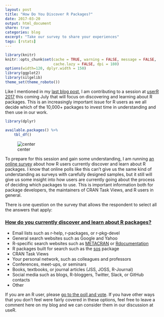 ```yaml
---
layout: post
title: "How Do You Discover R Packages?"
date: 2017-03-20
output: html_document
share: true
categories: blog
excerpt: "Take our survey to share your experiences"
tags: [rstats]
---
```


```r
library(knitr)
knitr::opts_chunk$set(cache = TRUE, warning = FALSE, message = FALSE, 
                      cache.lazy = FALSE, dpi = 180)
options(width=120, dplyr.width = 150)
library(ggplot2)
library(silgelib)
theme_set(theme_roboto())
```

Like I mentioned in my [last blog post](http://juliasilge.com/blog/Scraping-CRAN/), I am contributing to a session at [userR 2017](https://user2017.brussels/) this coming July that will focus on discovering and learning about R packages. This is an increasingly important issue for R users as we all decide which of the 10,000+ packages to invest time in understanding and then use in our work.

```r
library(dplyr)

available.packages() %>% 
    tbl_df()
```

![center](/figs/2017-03-20-Package-Search/cran_doge.jpeg)

To prepare for this session and gain some understanding, I am running [an online survey](http://doo.vote/a87ff60) about how R users currently discover and learn about R packages. I know that online polls like this can't give us the same kind of understanding as surveys with carefully designed samples, but it still will give us some insight into how users are currently going about the process of deciding which packages to use. This is important information both for package developers, the maintainers of CRAN Task Views, and R users in general.

There is one question on the survey that allows the respondent to select all the answers that apply:

### [How do you currently discover and learn about R packages?](http://doo.vote/a87ff60)

- Email lists such as r-help, r-packages, or r-pkg-devel
- General search websites such as Google and Yahoo
- R-specific search websites such as [METACRAN](https://www.r-pkg.org) or [Rdocumentation](https://www.rdocumentation.org/)
- R packages built for search such as the [sos](https://cran.r-project.org/package=sos) package
- CRAN Task Views
- Your personal network, such as colleagues and professors
- Conferences, meet-ups, or seminars
- Books, textbooks, or journal articles (JSS, JOSS, R-Journal)
- Social media such as blogs, R-bloggers, Twitter, Slack, or GitHub contacts
- Other

If you are an R user, please [go to the poll and vote](http://doo.vote/a87ff60). If you have other ways that you don't feel were fairly covered in these options, feel free to leave a comment here on my blog and we can consider them in our discussion at useR.
